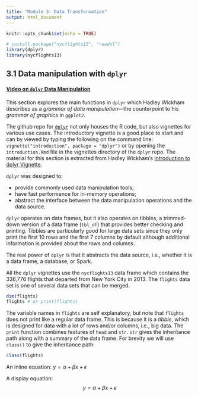 ```yaml
---
title: "Module 3: Data Transformation"
output: html_document
---
```


```r
knitr::opts_chunk$set(echo = TRUE)

# install.package("nycflights13", "readxl")
library(dplyr)
library(nycflights13)
```

## 3.1 Data manipulation with `dplyr`

#### [Video on `dplyr` Data Manipulation](http://www.stat.wvu.edu/~jharner/courses/buda515/videos/m3/DataManipulation.mp4)

This section explores the main functions in `dplyr` which Hadley Wickham describes as a *grammar of data manipulation*---the counterpoint to his *grammar of graphics* in `ggplot2`.

The github repo for [`dplyr`](https://github.com/hadley/dplyr) not only houses the R code, but also vignettes for various use cases. The introductory vignette is a good place to start and can by viewed by typing the following on the command line: `vignette("introduction", package = "dplyr")` or by opening the `introduction.Rmd` file in the vignettes directory of the `dplyr` repo. The material for this section is extracted from Hadley Wickham's [Introduction to dplyr Vignette](https://github.com/hadley/dplyr/blob/master/vignettes/introduction.Rmd). 

`dplyr` was designed to:  

* provide commonly used data manipulation tools;  
* have fast performance for in-memory operations;  
* abstract the interface between the data manipulation operations and the data source.

`dplyr` operates on data frames, but it also operates on tibbles, a trimmed-down version of a data frame (`tbl_df`) that provides better checking and printing. Tibbles are particularly good for large data sets since they only print the first 10 rows and the first 7 columns by default although additional information is provided about the rows and columns.

The real power of `dplyr` is that it abstracts the data source, i.e., whether it is a data frame, a database, or Spark.

All the `dplyr` vignettes use the `nycflights13` data frame which contains the 336,776 flights that departed from New York City in 2013. The `flights` data set is one of several data sets that can be merged.
```r
dim(flights)
flights # or print(flights)
```
The variable names in `flights` are self explanatory, but note that `flights` does not print like a regular data frame. This is because it is a *tibble*, which is designed for data with a lot of rows and/or columns, i.e., big data. The `print` function combines features of `head` and `str`. `str` gives the inheritance path along with a summary of the data frame. For brevity we will use `class()` to give the inheritance path: 
```r
class(flights)
```

An inline equation: $y = \alpha + \beta x + \epsilon$

A display equation:  
$$
y = \alpha + \beta x + \epsilon
$$

